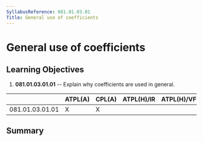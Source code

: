 ```yaml
---
SyllabusReference: 081.01.03.01
Title: General use of coefficients
---
```


# General use of coefficients

## Learning Objectives

1.  **081.01.03.01.01** -- Explain why coefficients are used in general.

|                 | ATPL(A) | CPL(A) | ATPL(H)/IR | ATPL(H)/VFR | CPL(H) | IR  | CBIR(A) |
| --------------- | ------- | ------ | ---------- | ----------- | ------ | --- | ------- |
| 081.01.03.01.01 | X       | X      |            |             |        |     |         |

## Summary
